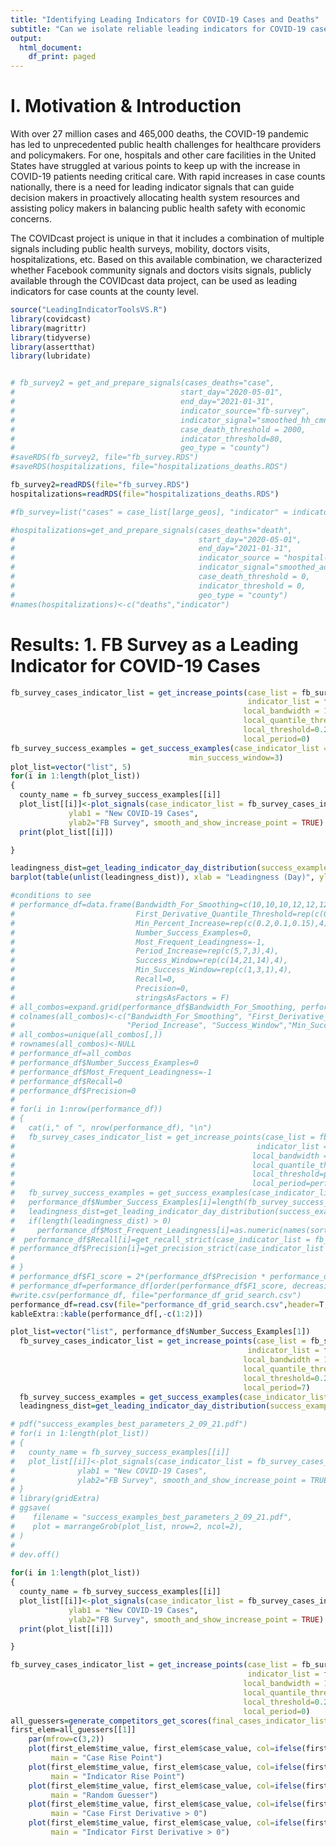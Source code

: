 ```yaml
---
title: "Identifying Leading Indicators for COVID-19 Cases and Deaths"
subtitle: "Can we isolate reliable leading indicators for COVID-19 cases and deaths?"
output:
  html_document:
    df_print: paged
---
```


# I. Motivation & Introduction

With over 27 million cases and 465,000 deaths, the COVID-19 pandemic has led to unprecedented public health challenges for healthcare providers and policymakers. For one, hospitals and other care facilities in the United States have struggled at various points to keep up with the increase in COVID-19 patients needing critical care. With rapid increases in case counts nationally, there is a need for leading indicator signals that can guide decision makers in proactively allocating health system resources and assisting policy makers in balancing public health safety with economic concerns.

The COVIDcast project is unique in that it includes a combination of multiple signals including public health surveys, mobility, doctors visits, hospitalizations, etc. Based on this available combination, we characterized whether Facebook community signals and doctors visits signals, publicly available through the COVIDcast data project, can be used as leading indicators for case counts at the county level.

```r
source("LeadingIndicatorToolsVS.R")
library(covidcast)
library(magrittr)
library(tidyverse)
library(assertthat)
library(lubridate)


# fb_survey2 = get_and_prepare_signals(cases_deaths="case", 
#                                     start_day="2020-05-01", 
#                                     end_day="2021-01-31",  
#                                     indicator_source="fb-survey", 
#                                     indicator_signal="smoothed_hh_cmnty_cli", 
#                                     case_death_threshold = 2000,
#                                     indicator_threshold=80,
#                                     geo_type = "county")
#saveRDS(fb_survey2, file="fb_survey.RDS")
#saveRDS(hospitalizations, file="hospitalizations_deaths.RDS")

fb_survey2=readRDS(file="fb_survey.RDS")
hospitalizations=readRDS(file="hospitalizations_deaths.RDS")

#fb_survey=list("cases" = case_list[large_geos], "indicator" = indicator_list[large_geos])

#hospitalizations=get_and_prepare_signals(cases_deaths="death",
#                                         start_day="2020-05-01",
#                                         end_day="2021-01-31",
#                                         indicator_source = "hospital-admissions",
#                                         indicator_signal="smoothed_adj_covid19_from_claims",
#                                         case_death_threshold = 0,
#                                         indicator_threshold = 0,
#                                         geo_type = "county")
#names(hospitalizations)<-c("deaths","indicator")
```

# Results: 1. FB Survey as a Leading Indicator for COVID-19 Cases

```r
fb_survey_cases_indicator_list = get_increase_points(case_list = fb_survey2$cases, 
                                                     indicator_list = fb_survey2$indicator,
                                                    local_bandwidth = 12,
                                                    local_quantile_threshold = 0.75,
                                                    local_threshold=0.2,
                                                    local_period=0)
fb_survey_success_examples = get_success_examples(case_indicator_list = fb_survey_cases_indicator_list, success_window=14,
                                        min_success_window=3)
plot_list=vector("list", 5)
for(i in 1:length(plot_list))
{
  county_name = fb_survey_success_examples[[i]]
  plot_list[[i]]<-plot_signals(case_indicator_list = fb_survey_cases_indicator_list, county_fips = fb_survey_success_examples[[i]],
             ylab1 = "New COVID-19 Cases",
             ylab2="FB Survey", smooth_and_show_increase_point = TRUE)
  print(plot_list[[i]])

}


```

```r
leadingness_dist=get_leading_indicator_day_distribution(success_examples = fb_survey_success_examples,final_cases_indicator_list = fb_survey_cases_indicator_list)
barplot(table(unlist(leadingness_dist)), xlab = "Leadingness (Day)", ylab = "Count", col = 'green', main = "How leading is the indicator?")

```

```r
#conditions to see
# performance_df=data.frame(Bandwidth_For_Smoothing=c(10,10,10,12,12,12,14,14,14,7,7,7),
#                           First_Derivative_Quantile_Threshold=rep(c(0.75,0.85,0.5),4),
#                           Min_Percent_Increase=rep(c(0.2,0.1,0.15),4),
#                           Number_Success_Examples=0,
#                           Most_Frequent_Leadingness=-1,
#                           Period_Increase=rep(c(5,7,3),4),
#                           Success_Window=rep(c(14,21,14),4),
#                           Min_Success_Window=rep(c(1,3,1),4),
#                           Recall=0,
#                           Precision=0,
#                           stringsAsFactors = F)
# all_combos=expand.grid(performance_df$Bandwidth_For_Smoothing, performance_df$First_Derivative_Quantile_Threshold, performance_df$Min_Percent_Increase, performance_df$Period_Increase, performance_df$Success_Window, performance_df$Min_Success_Window)
# colnames(all_combos)<-c("Bandwidth_For_Smoothing", "First_Derivative_Quantile_Threshold", "Min_Percent_Increase",
#                         "Period_Increase", "Success_Window","Min_Success_Window")
# all_combos=unique(all_combos[,])
# rownames(all_combos)<-NULL
# performance_df=all_combos
# performance_df$Number_Success_Examples=0
# performance_df$Most_Frequent_Leadingness=-1
# performance_df$Recall=0
# performance_df$Precision=0
# 
# for(i in 1:nrow(performance_df))
# {
#   cat(i," of ", nrow(performance_df), "\n")
#   fb_survey_cases_indicator_list = get_increase_points(case_list = fb_survey2$cases, 
#                                                      indicator_list = fb_survey2$indicator,
#                                                     local_bandwidth = performance_df$Bandwidth_For_Smoothing[i],
#                                                     local_quantile_threshold = performance_df$First_Derivative_Quantile_Threshold[i],
#                                                     local_threshold=performance_df$Min_Percent_Increase[i],
#                                                     local_period=performance_df$Period_Increase[i])
#   fb_survey_success_examples = get_success_examples(case_indicator_list = fb_survey_cases_indicator_list, success_window=performance_df$Success_Window[i],min_success_window=performance_df$Min_Success_Window[i])
#   performance_df$Number_Success_Examples[i]=length(fb_survey_success_examples)
#   leadingness_dist=get_leading_indicator_day_distribution(success_examples = fb_survey_success_examples,final_cases_indicator_list = fb_survey_cases_indicator_list)
#   if(length(leadingness_dist) > 0)
#     performance_df$Most_Frequent_Leadingness[i]=as.numeric(names(sort(table(unlist(leadingness_dist)), decreasing = T))[1])
#  performance_df$Recall[i]=get_recall_strict(case_indicator_list = fb_survey_cases_indicator_list)
# performance_df$Precision[i]=get_precision_strict(case_indicator_list = fb_survey_cases_indicator_list)
# 
# }
# performance_df$F1_score = 2*(performance_df$Precision * performance_df$Recall)/(performance_df$Precision + performance_df$Recall)
# performance_df=performance_df[order(performance_df$F1_score, decreasing = T),]
#write.csv(performance_df, file="performance_df_grid_search.csv")
performance_df=read.csv(file="performance_df_grid_search.csv",header=T, stringsAsFactors = F)
kableExtra::kable(performance_df[,-c(1:2)])
```

```r
plot_list=vector("list", performance_df$Number_Success_Examples[1])
  fb_survey_cases_indicator_list = get_increase_points(case_list = fb_survey2$cases, 
                                                     indicator_list = fb_survey2$indicator,
                                                    local_bandwidth = 14,
                                                    local_quantile_threshold = 0.85,
                                                    local_threshold=0.2,
                                                    local_period=7)
  fb_survey_success_examples = get_success_examples(case_indicator_list = fb_survey_cases_indicator_list, success_window=14,min_success_window=1)
  leadingness_dist=get_leading_indicator_day_distribution(success_examples = fb_survey_success_examples,final_cases_indicator_list = fb_survey_cases_indicator_list)

# pdf("success_examples_best_parameters_2_09_21.pdf")
# for(i in 1:length(plot_list))
# {
#   county_name = fb_survey_success_examples[[i]]
#   plot_list[[i]]<-plot_signals(case_indicator_list = fb_survey_cases_indicator_list, county_fips = fb_survey_success_examples[[i]],
#              ylab1 = "New COVID-19 Cases",
#              ylab2="FB Survey", smooth_and_show_increase_point = TRUE)
# }
# library(gridExtra)
# ggsave(
#    filename = "success_examples_best_parameters_2_09_21.pdf", 
#    plot = marrangeGrob(plot_list, nrow=2, ncol=2), 
# )
# 
# dev.off()
  
for(i in 1:length(plot_list))
{
  county_name = fb_survey_success_examples[[i]]
  plot_list[[i]]<-plot_signals(case_indicator_list = fb_survey_cases_indicator_list, county_fips = fb_survey_success_examples[[i]],
             ylab1 = "New COVID-19 Cases",
             ylab2="FB Survey", smooth_and_show_increase_point = TRUE)
  print(plot_list[[i]])

}

```

```r
fb_survey_cases_indicator_list = get_increase_points(case_list = fb_survey2$cases, 
                                                     indicator_list = fb_survey2$indicator,
                                                    local_bandwidth = 12,
                                                    local_quantile_threshold = 0.75,
                                                    local_threshold=0.2,
                                                    local_period=0)
all_guessers=generate_competitors_get_scores(final_cases_indicator_list=fb_survey_cases_indicator_list)
first_elem=all_guessers[[1]]
    par(mfrow=c(3,2))
    plot(first_elem$time_value, first_elem$case_value, col=ifelse(first_elem$case_rise_point==1, 'red','black'), pch=20, xlab = "Case", ylab = "Date",
         main = "Case Rise Point")
    plot(first_elem$time_value, first_elem$case_value, col=ifelse(first_elem$indicator_rise_point==1, 'red','black'), pch=20,xlab = "Case", ylab = "Date",
         main = "Indicator Rise Point")
    plot(first_elem$time_value, first_elem$case_value, col=ifelse(first_elem$random_guesser==1, 'red','black'), pch=20, xlab = "Case", ylab = "Date",
         main = "Random Guesser")
    plot(first_elem$time_value, first_elem$case_value, col=ifelse(first_elem$case_first_deriv_guesser==1, 'red','black'), pch=20, xlab = "Case", ylab = "Date",
         main = "Case First Derivative > 0")
    plot(first_elem$time_value, first_elem$case_value, col=ifelse(first_elem$indicator_first_deriv==1, 'red','black'),pch=20, xlab = "Case", ylab = "Date",
         main = "Indicator First Derivative > 0")

```
